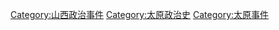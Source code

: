 [[Category:山西政治事件|Category:山西政治事件]]
[[Category:太原政治史|Category:太原政治史]]
[[Category:太原事件|Category:太原事件]]